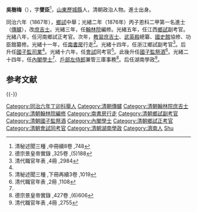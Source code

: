 '''吳樹梅'''（{{bd|1852年||？}}），字'''燮臣'''<ref>清秘述聞三種 ,中冊續8卷 ,748</ref>，[[山東|山東]][[歷城縣|歷城縣]]人，清朝政治人物。進士出身。

同治六年（1867年），[[鄉試|鄉試]]中舉；光緒二年（1876年）丙子恩科二甲第一名進士（[[傳臚|傳臚]]），改[[庶吉士|庶吉士]]。光緒三年，任[[翰林院|翰林院]]編修。光緒五年，任江西[[鄉試|鄉試]]副考官。光緒八年，任河南鄉試正考官。次年，[[教習庶吉士|教習庶吉士]]、[[武英殿|武英殿]]總纂、[[國史館_(清朝)|國史館]]協修、功臣館纂修。光緒十一年，任[[南書房|南書房]]行走<ref name="#1">德宗景皇帝實錄 ,325卷 ,(5)188</ref>。光緒十四年，任浙江鄉試副考官<ref>清代職官年表 ,4冊 ,2984</ref>。后升任[[國子監|國子監]][[司業|司業]]<ref name="#1"/>。光緒十六年，任[[會試|會試]]同考官<ref>清秘述聞三種 ,下冊再續3卷 ,1019</ref>。此後升任[[國子監祭酒|國子監祭酒]]<ref name="#2">清代職官年表 ,2冊 ,1108</ref>。光緒二十四年，任[[內閣學士|內閣學士]]<ref name="#2"/>、[[戶部左侍郎|戶部左侍郎]]兼管三庫事務<ref>德宗景皇帝實錄 ,427卷 ,(6)606</ref>。后任湖南學政<ref>清代職官年表 ,4冊 ,2755</ref>。

== 参考文献 ==
{{Reflist|30em}}

{{-}}
{{光緒二年丙子恩科殿試金榜}}

{{DEFAULTSORT:Wu吳}}
[[Category:同治六年丁卯科舉人|Category:同治六年丁卯科舉人]]
[[Category:清朝傳臚|Category:清朝傳臚]]
[[Category:清朝翰林院庶吉士|Category:清朝翰林院庶吉士]]
[[Category:清朝翰林院編修|Category:清朝翰林院編修]]
[[Category:南書房行走|Category:南書房行走]]
[[Category:清朝鄉試副考官|Category:清朝鄉試副考官]]
[[Category:清朝國子監祭酒|Category:清朝國子監祭酒]]
[[Category:內閣學士|Category:內閣學士]]
[[Category:清朝鄉試正考官|Category:清朝鄉試正考官]]
[[Category:清朝會試同考官|Category:清朝會試同考官]]
[[Category:清朝湖南學政|Category:清朝湖南學政]]
[[Category:濟南人|Category:濟南人]]
[[Category:吴姓|Shu]]

{{清朝人物小作品}}